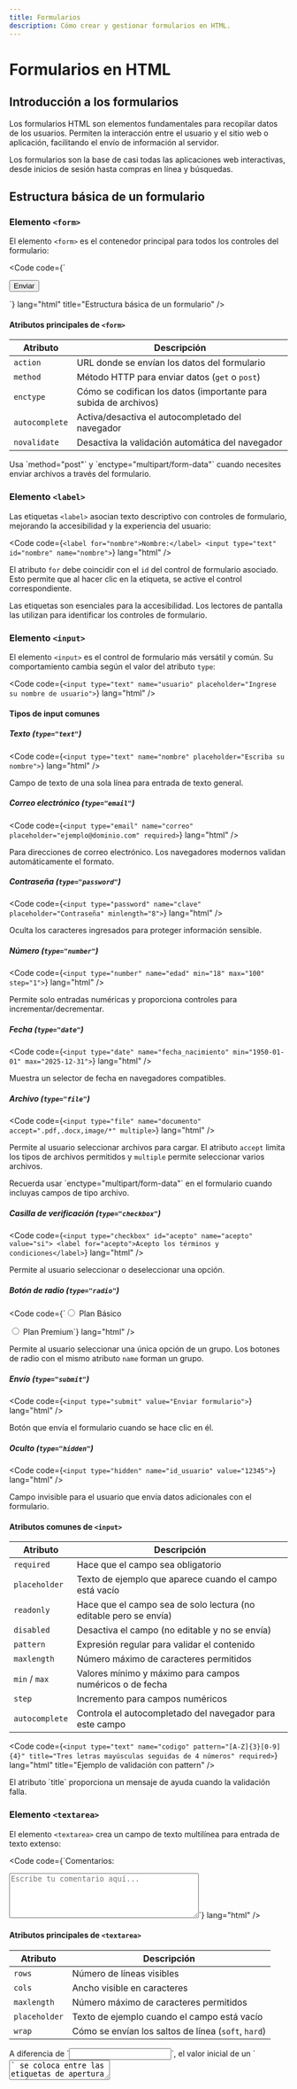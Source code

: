 ```yaml
---
title: Formularios
description: Cómo crear y gestionar formularios en HTML.
---
```



# Formularios en HTML

## Introducción a los formularios <Badge text="Interactividad" variant="success" />

Los formularios HTML son elementos fundamentales para recopilar datos de los usuarios. Permiten la interacción entre el usuario y el sitio web o aplicación, facilitando el envío de información al servidor.

<Aside>
  Los formularios son la base de casi todas las aplicaciones web interactivas, desde inicios de sesión hasta compras en línea y búsquedas.
</Aside>

## Estructura básica de un formulario

### Elemento `<form>`

El elemento `<form>` es el contenedor principal para todos los controles del formulario:

<Code code={`<form action="/procesar" method="post">
  <!-- Controles del formulario -->
  <button type="submit">Enviar</button>
</form>`} lang="html" title="Estructura básica de un formulario" />

#### Atributos principales de `<form>`

| Atributo | Descripción |
|----------|-------------|
| `action` | URL donde se envían los datos del formulario |
| `method` | Método HTTP para enviar datos (`get` o `post`) |
| `enctype` | Cómo se codifican los datos (importante para subida de archivos) |
| `autocomplete` | Activa/desactiva el autocompletado del navegador |
| `novalidate` | Desactiva la validación automática del navegador |

<Aside type="tip">
  Usa `method="post"` y `enctype="multipart/form-data"` cuando necesites enviar archivos a través del formulario.
</Aside>

### Elemento `<label>` <Badge text="Accesibilidad" variant="note" />

Las etiquetas `<label>` asocian texto descriptivo con controles de formulario, mejorando la accesibilidad y la experiencia del usuario:

<Code code={`<label for="nombre">Nombre:</label>
<input type="text" id="nombre" name="nombre">`} lang="html" />

El atributo `for` debe coincidir con el `id` del control de formulario asociado. Esto permite que al hacer clic en la etiqueta, se active el control correspondiente.

<Aside>
  Las etiquetas son esenciales para la accesibilidad. Los lectores de pantalla las utilizan para identificar los controles de formulario.
</Aside>

### Elemento `<input>` <Badge text="Fundamental" variant="success" />

El elemento `<input>` es el control de formulario más versátil y común. Su comportamiento cambia según el valor del atributo `type`:

<Code code={`<input type="text" name="usuario" placeholder="Ingrese su nombre de usuario">`} lang="html" />

#### Tipos de input comunes

##### Texto (`type="text"`)

<Code code={`<input type="text" name="nombre" placeholder="Escriba su nombre">`} lang="html" />

Campo de texto de una sola línea para entrada de texto general.

##### Correo electrónico (`type="email"`)

<Code code={`<input type="email" name="correo" placeholder="ejemplo@dominio.com" required>`} lang="html" />

Para direcciones de correo electrónico. Los navegadores modernos validan automáticamente el formato.

##### Contraseña (`type="password"`)

<Code code={`<input type="password" name="clave" placeholder="Contraseña" minlength="8">`} lang="html" />

Oculta los caracteres ingresados para proteger información sensible.

##### Número (`type="number"`)

<Code code={`<input type="number" name="edad" min="18" max="100" step="1">`} lang="html" />

Permite solo entradas numéricas y proporciona controles para incrementar/decrementar.

##### Fecha (`type="date"`)

<Code code={`<input type="date" name="fecha_nacimiento" min="1950-01-01" max="2025-12-31">`} lang="html" />

Muestra un selector de fecha en navegadores compatibles.

##### Archivo (`type="file"`)

<Code code={`<input type="file" name="documento" accept=".pdf,.docx,image/*" multiple>`} lang="html" />

Permite al usuario seleccionar archivos para cargar. El atributo `accept` limita los tipos de archivos permitidos y `multiple` permite seleccionar varios archivos.

<Aside type="caution">
  Recuerda usar `enctype="multipart/form-data"` en el formulario cuando incluyas campos de tipo archivo.
</Aside>

##### Casilla de verificación (`type="checkbox"`)

<Code code={`<input type="checkbox" id="acepto" name="acepto" value="si">
<label for="acepto">Acepto los términos y condiciones</label>`} lang="html" />

Permite al usuario seleccionar o deseleccionar una opción.

##### Botón de radio (`type="radio"`)

<Code code={`<input type="radio" id="opcion1" name="plan" value="basico">
<label for="opcion1">Plan Básico</label>

<input type="radio" id="opcion2" name="plan" value="premium">
<label for="opcion2">Plan Premium</label>`} lang="html" />

Permite al usuario seleccionar una única opción de un grupo. Los botones de radio con el mismo atributo `name` forman un grupo.

##### Envío (`type="submit"`)

<Code code={`<input type="submit" value="Enviar formulario">`} lang="html" />

Botón que envía el formulario cuando se hace clic en él.

##### Oculto (`type="hidden"`)

<Code code={`<input type="hidden" name="id_usuario" value="12345">`} lang="html" />

Campo invisible para el usuario que envía datos adicionales con el formulario.

#### Atributos comunes de `<input>` <Badge text="Validación" variant="note" />

| Atributo | Descripción |
|----------|-------------|
| `required` | Hace que el campo sea obligatorio |
| `placeholder` | Texto de ejemplo que aparece cuando el campo está vacío |
| `readonly` | Hace que el campo sea de solo lectura (no editable pero se envía) |
| `disabled` | Desactiva el campo (no editable y no se envía) |
| `pattern` | Expresión regular para validar el contenido |
| `maxlength` | Número máximo de caracteres permitidos |
| `min` / `max` | Valores mínimo y máximo para campos numéricos o de fecha |
| `step` | Incremento para campos numéricos |
| `autocomplete` | Controla el autocompletado del navegador para este campo |

<Code code={`<input type="text" name="codigo" pattern="[A-Z]{3}[0-9]{4}" title="Tres letras mayúsculas seguidas de 4 números" required>`} lang="html" title="Ejemplo de validación con pattern" />

<Aside type="tip">
  El atributo `title` proporciona un mensaje de ayuda cuando la validación falla.
</Aside>

### Elemento `<textarea>` <Badge text="Texto largo" variant="note" />

El elemento `<textarea>` crea un campo de texto multilínea para entrada de texto extenso:

<Code code={`<label for="comentario">Comentarios:</label>
<textarea id="comentario" name="comentario" rows="5" cols="40" placeholder="Escribe tu comentario aquí..."></textarea>`} lang="html" />

#### Atributos principales de `<textarea>`

| Atributo | Descripción |
|----------|-------------|
| `rows` | Número de líneas visibles |
| `cols` | Ancho visible en caracteres |
| `maxlength` | Número máximo de caracteres permitidos |
| `placeholder` | Texto de ejemplo cuando el campo está vacío |
| `wrap` | Cómo se envían los saltos de línea (`soft`, `hard`) |

<Aside>
  A diferencia de `<input>`, el valor inicial de un `<textarea>` se coloca entre las etiquetas de apertura y cierre, no como un atributo `value`.
</Aside>

### Elementos `<select>` y `<option>` <Badge text="Listas" variant="success" />

El elemento `<select>` crea una lista desplegable o un cuadro de selección múltiple:

<Code code={`<label for="pais">País:</label>
<select id="pais" name="pais">
  <option value="">Seleccione un país</option>
  <option value="es">España</option>
  <option value="mx">México</option>
  <option value="ar">Argentina</option>
  <option value="co">Colombia</option>
  <option value="pe">Perú</option>
</select>`} lang="html" />

#### Atributos principales de `<select>`

| Atributo | Descripción |
|----------|-------------|
| `multiple` | Permite selección múltiple |
| `size` | Número de opciones visibles |
| `required` | Hace que la selección sea obligatoria |
| `disabled` | Desactiva el control completo |

#### Atributos de `<option>`

| Atributo | Descripción |
|----------|-------------|
| `value` | Valor que se enviará al servidor |
| `selected` | Marca la opción como seleccionada por defecto |
| `disabled` | Desactiva esta opción específica |

#### Agrupación de opciones con `<optgroup>`

<Code code={`<select name="vehiculo">
  <optgroup label="Coches">
    <option value="sedan">Sedán</option>
    <option value="suv">SUV</option>
  </optgroup>
  <optgroup label="Motocicletas">
    <option value="deportiva">Deportiva</option>
    <option value="scooter">Scooter</option>
  </optgroup>
</select>`} lang="html" />

### Elementos `<fieldset>` y `<legend>` <Badge text="Organización" variant="note" />

Los elementos `<fieldset>` y `<legend>` ayudan a organizar y agrupar controles relacionados en un formulario:

<Code code={`<fieldset>
  <legend>Información personal</legend>
  
  <label for="nombre">Nombre:</label>
  <input type="text" id="nombre" name="nombre" required>
  
  <label for="email">Email:</label>
  <input type="email" id="email" name="email" required>
</fieldset>

<fieldset>
  <legend>Preferencias</legend>
  
  <input type="checkbox" id="noticias" name="noticias" value="si">
  <label for="noticias">Recibir noticias</label>
  
  <input type="checkbox" id="ofertas" name="ofertas" value="si">
  <label for="ofertas">Recibir ofertas</label>
</fieldset>`} lang="html" />

<Aside type="tip">
  Los elementos `<fieldset>` y `<legend>` mejoran la accesibilidad al agrupar lógicamente los controles relacionados, especialmente para usuarios de lectores de pantalla.
</Aside>

## Botones

### Elemento `<button>`

El elemento `<button>` es más flexible que `<input type="submit">` ya que puede contener HTML:

<Code code={`<button type="submit">Enviar <span class="icon">✓</span></button>
<button type="reset">Limpiar formulario</button>
<button type="button" onclick="mostrarAyuda()">Ayuda</button>`} lang="html" />

#### Tipos de botones

| Valor de `type` | Descripción |
|----------|-------------|
| `submit` | Envía el formulario (comportamiento predeterminado) |
| `reset` | Restablece todos los controles a sus valores iniciales |
| `button` | No hace nada por sí solo, se usa con JavaScript |

## Ejemplo de formulario completo

<Code code={`<form action="/procesar" method="post" enctype="multipart/form-data">
  <fieldset>
    <legend>Datos personales</legend>
    
    <div>
      <label for="nombre">Nombre completo:</label>
      <input type="text" id="nombre" name="nombre" required>
    </div>
    
    <div>
      <label for="email">Correo electrónico:</label>
      <input type="email" id="email" name="email" required>
    </div>
    
    <div>
      <label for="telefono">Teléfono:</label>
      <input type="tel" id="telefono" name="telefono" pattern="[0-9]{9}">
    </div>
  </fieldset>
  
  <fieldset>
    <legend>Detalles del pedido</legend>
    
    <div>
      <label for="producto">Producto:</label>
      <select id="producto" name="producto" required>
        <option value="">Seleccione un producto</option>
        <option value="1">Producto A</option>
        <option value="2">Producto B</option>
        <option value="3">Producto C</option>
      </select>
    </div>
    
    <div>
      <label for="cantidad">Cantidad:</label>
      <input type="number" id="cantidad" name="cantidad" min="1" max="10" value="1">
    </div>
    
    <div>
      <label>Opciones:</label>
      <input type="checkbox" id="opcion1" name="opciones[]" value="extra1">
      <label for="opcion1">Opción extra 1</label>
      
      <input type="checkbox" id="opcion2" name="opciones[]" value="extra2">
      <label for="opcion2">Opción extra 2</label>
    </div>
  </fieldset>
  
  <fieldset>
    <legend>Comentarios adicionales</legend>
    
    <div>
      <label for="comentarios">Comentarios:</label>
      <textarea id="comentarios" name="comentarios" rows="4" cols="50"></textarea>
    </div>
    
    <div>
      <label for="archivo">Adjuntar archivo:</label>
      <input type="file" id="archivo" name="archivo" accept=".pdf,.jpg,.png">
    </div>
  </fieldset>
  
  <div>
    <input type="checkbox" id="terminos" name="terminos" value="acepto" required>
    <label for="terminos">Acepto los términos y condiciones</label>
  </div>
  
  <div>
    <button type="submit">Enviar pedido</button>
    <button type="reset">Limpiar formulario</button>
  </div>
</form>`} lang="html" title="Formulario completo con múltiples elementos" />

## Mejores prácticas para formularios

1. **Usa etiquetas adecuadamente**: Siempre asocia `<label>` con sus controles correspondientes mediante el atributo `for`.

2. **Agrupa campos relacionados**: Utiliza `<fieldset>` y `<legend>` para agrupar y describir secciones del formulario.

3. **Proporciona validación**: Usa atributos como `required`, `pattern`, `min`/`max` para validación del lado del cliente.

4. **Incluye mensajes de error claros**: Usa el atributo `title` para proporcionar mensajes de error descriptivos.

5. **Diseña para dispositivos móviles**: Asegúrate de que los controles sean lo suficientemente grandes para interactuar en pantallas táctiles.

6. **Mantén los formularios simples**: Solicita solo la información necesaria para mejorar las tasas de conversión.

7. **Proporciona retroalimentación**: Informa al usuario cuando el formulario se ha enviado correctamente o si hay errores.

8. **Considera la accesibilidad**: Asegúrate de que el formulario sea navegable con teclado y compatible con lectores de pantalla.

<Aside type="caution">
  Recuerda que la validación del lado del cliente (HTML) es conveniente para el usuario, pero siempre debe complementarse con validación del lado del servidor por razones de seguridad.
</Aside>
